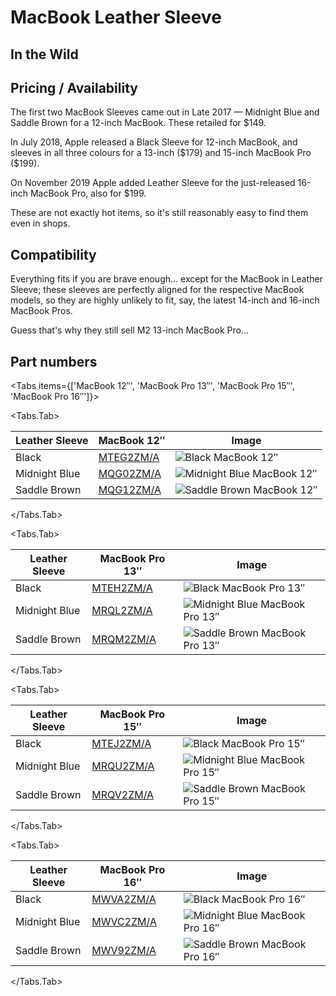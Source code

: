 
# MacBook Leather Sleeve

## In the Wild

## Pricing / Availability

The first two MacBook Sleeves came out in Late 2017 — Midnight Blue and Saddle Brown for a 12-inch MacBook. These retailed for \$149.

In July 2018, Apple released a Black Sleeve for 12-inch MacBook, and sleeves in all three colours for a 13-inch (\$179) and 15-inch MacBook Pro (\$199).

On November 2019 Apple added Leather Sleeve for the just-released 16-inch MacBook Pro, also for \$199.

These are not exactly hot items, so it's still reasonably easy to find them even in shops.

## Compatibility

Everything fits if you are brave enough… except for the MacBook in Leather Sleeve; these sleeves are perfectly aligned for the respective MacBook models, so they are highly unlikely to fit, say, the latest 14-inch and 16-inch MacBook Pros.

Guess that's why they still sell M2 13-inch MacBook Pro…

## Part numbers

<Tabs
  items={['MacBook 12″', 'MacBook Pro 13″', 'MacBook Pro 15″', 'MacBook Pro 16″']}>

<Tabs.Tab>

| Leather Sleeve | MacBook 12″ | Image |
| --- | --- | --- |
| Black | [MTEG2ZM/A](/everycase/MTEG2) | ![Black MacBook 12″](/everyphone/MTEG2.png) |
| Midnight Blue | [MQG02ZM/A](/everycase/MQG02) | ![Midnight Blue MacBook 12″](/everyphone/MQG02.png) |
| Saddle Brown | [MQG12ZM/A](/everycase/MQG12) | ![Saddle Brown MacBook 12″](/everyphone/MQG12.png) |

</Tabs.Tab>

<Tabs.Tab>

| Leather Sleeve | MacBook Pro 13″ | Image |
| --- | --- | --- |
| Black | [MTEH2ZM/A](/everycase/MTEH2) | ![Black MacBook Pro 13″](/everyphone/MTEH2.png) |
| Midnight Blue | [MRQL2ZM/A](/everycase/MRQL2) | ![Midnight Blue MacBook Pro 13″](/everyphone/MRQL2.png) |
| Saddle Brown | [MRQM2ZM/A](/everycase/MRQM2) | ![Saddle Brown MacBook Pro 13″](/everyphone/MRQM2.png) |

</Tabs.Tab>

<Tabs.Tab>

| Leather Sleeve | MacBook Pro 15″ | Image |
| --- | --- | --- |
| Black | [MTEJ2ZM/A](/everycase/MTEJ2) | ![Black MacBook Pro 15″](/everyphone/MTEJ2.png) |
| Midnight Blue | [MRQU2ZM/A](/everycase/MRQU2) | ![Midnight Blue MacBook Pro 15″](/everyphone/MRQU2.png) |
| Saddle Brown | [MRQV2ZM/A](/everycase/MRQV2) | ![Saddle Brown MacBook Pro 15″](/everyphone/MRQV2.png) |

</Tabs.Tab>

<Tabs.Tab>

| Leather Sleeve | MacBook Pro 16″ | Image |
| --- | --- | --- |
| Black | [MWVA2ZM/A](/everycase/MWVA2) | ![Black MacBook Pro 16″](/everyphone/MWVA2.png) |
| Midnight Blue | [MWVC2ZM/A](/everycase/MWVC2) | ![Midnight Blue MacBook Pro 16″](/everyphone/MWVC2.png) |
| Saddle Brown | [MWV92ZM/A](/everycase/MWV92) | ![Saddle Brown MacBook Pro 16″](/everyphone/MWV92.png) |

</Tabs.Tab>
</Tabs>
